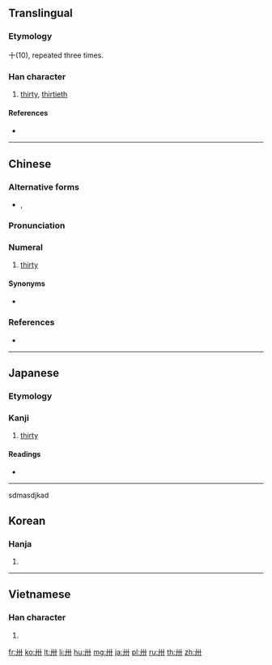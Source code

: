 {{character info/new}}
{{also|〺}}
==Translingual==

===Etymology===
{{Han etyl}}
十(10), repeated three times.

===Han character===
{{Han char|rn=24|rad=十|as=02|sn=4|four=44000|canj=TJ}}

# [[thirty]], [[thirtieth]]

====References====
* {{Han ref|kx=0156.010|dkj=02700|dj=0353.020|hdz=10059.030|uh=5345}}

----

==Chinese==
{{zh-forms}}
{{rfe|lang=zh|Related to [[卉]]?}}
===Alternative forms===
* {{zh-l|𠦃}}, {{zh-l|𠦄}}

===Pronunciation===
{{zh-pron
|m=sà
|c=saa1,saa4
|h=pfs=
|md=
|mn=
|mn-t=sab4
|w=
|mc=
|oc=y
|cat=num
}}

===Numeral===
{{zh-num}}

# [[thirty]]

====Synonyms====
* {{zh-l|三十}}

===References===
* {{R:twedu|a00433}}

----

==Japanese==

===Etymology===
{{rfe|lang=ja|From the {{etyl|ltc|ja}} {{m|ltc|卅}}?}}

===Kanji===
{{ja-kanji|grade=|rs=十02}}

# [[thirty]]

====Readings====
* {{ja-readings|on=[[そう]] (sō)|kun=[[さんじゅう]] (sanjuu)}}

----
sdmasdjkad

==Korean==

===Hanja===
{{ko-hanja|hangeul=삽|rv=sap|mr=sap}}

# {{defn|lang=ko|sort=十02}}

----

==Vietnamese==

===Han character===
{{vi-hantu|[[tạp]], [[nẫm]]|rs=十02}}

# {{defn|lang=vi|sort=十02}}

[[fr:卅]]
[[ko:卅]]
[[lt:卅]]
[[li:卅]]
[[hu:卅]]
[[mg:卅]]
[[ja:卅]]
[[pl:卅]]
[[ru:卅]]
[[th:卅]]
[[zh:卅]]